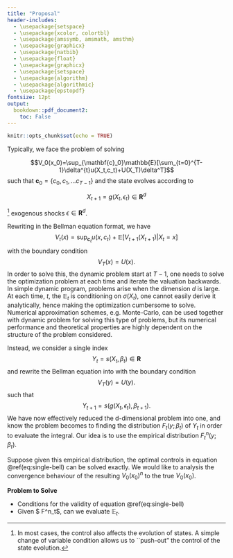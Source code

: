 ```yaml
---
title: "Proposal"
header-includes:
  - \usepackage{setspace}
  - \usepackage{xcolor, colortbl}
  - \usepackage{amssymb, amsmath, amsthm}
  - \usepackage{graphicx}
  - \usepackage{natbib}
  - \usepackage{float}
  - \usepackage{graphicx}
  - \usepackage{setspace}
  - \usepackage{algorithm}
  - \usepackage{algorithmic} 
  - \usepackage{epstopdf}
fontsize: 12pt
output: 
  bookdown::pdf_document2:
    toc: False
---
```


```r
knitr::opts_chunk$set(echo = TRUE)
```
\newcommand{\bc}{\mathbf{c}}
\newcommand{\E}{\mathbb{E}}
\newcommand{\R}{\mathbf{R}}
\newcommand{\bbeta}{\mathbf{\beta}}
\doublespacing
  
Typically, we face the problem of solving 

$$V_0(x_0)=\sup_{\bc_0}\E[\sum_{t=0}^{T-1}\delta^{t}u(X_t,c_t)+U(X_T)\delta^T]$$
such that $\bc_0=\{c_0,c_1,...c_{T-1}\}$ and the state evolves according to

$$X_{t+1}=g(X_t,\epsilon_t) \in \R^d$$

^[In most cases, the control also affects the evolution of states. A simple change of variable condition allows us to  ``push-out"  the control of the state evolution.] exogenous shocks $\epsilon \in \R^d$.

Rewriting in the Bellman equation format, we have
$$V_t(x)=\sup_{\bc_t}u(x,c_t)+\E[V_{t+1}(X_{t+1})|X_t=x]$$
with the boundary condition 
$$V_T(x)=U(x).$$
In order to solve this, the dynamic problem start at $T-1$, one needs to solve the optimization problem at each time and iterate the valuation backwards. In simple dynamic program, problems arise when the dimension $d$ is large. At each time, $t$, the $\E_t$ is conditioning  on $\sigma(X_t)$, one cannot easily derive it analytically, hence making the optimization cumbersome to solve. Numerical approximation schemes, e.g. Monte-Carlo, can be used together with dynamic problem for solving this type of problems, but its numerical performance and theoretical properties are highly dependent on the structure of the problem considered.


Instead, we consider a single index 
$$Y_t=s(X_t,\beta_t) \in \R$$ 
and rewrite the Bellman equation into
\begin{equation}
(\#eq:single-bell)
V_t(y)=\sup_{\bc_t,\bbeta_t}u(y,c_t)+\E[V_{t+1}(Y_{t+1})|Y_t=y] \mbox{ for } \bbeta_t=\{\beta_t,\beta_2,...,\beta_{T}\}
\end{equation}
with the boundary condition
$$
V_T(y)=U(y).
$$
such that 
$$
Y_{t+1}=s(g(X_t,\epsilon_t) ,\beta_{t+1}).
$$
We have now effectively reduced the d-dimensional problem into one, and know the problem becomes to finding the distribution $F_t(y;\beta_t)$ of $Y_t$ in order to evaluate the integral. Our idea is to use the empirical distribution $F^n_t(y; \beta_t)$.

Suppose given this empirical distribution, the optimal controls in equation \@ref(eq:single-bell) can be solved exactly.  We would like to analysis the convergence behaviour of the resulting $V_0(x_0)^n$ to the true $V_0(x_0)$. 


__Problem to Solve__  

* Conditions for the validity of equation \@ref(eq:single-bell)
* Given $ F^n_t$, can we evaluate $\E_t$.
